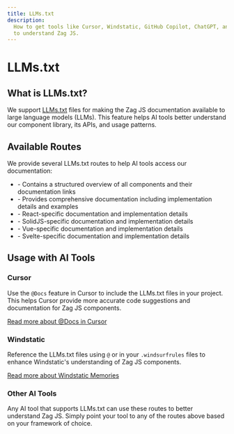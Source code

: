```yaml
---
title: LLMs.txt
description:
  How to get tools like Cursor, Windstatic, GitHub Copilot, ChatGPT, and Claude
  to understand Zag JS.
---
```


# LLMs.txt

## What is LLMs.txt?

We support [LLMs.txt](https://llmstxt.org/) files for making the Zag JS
documentation available to large language models (LLMs). This feature helps AI
tools better understand our component library, its APIs, and usage patterns.

## Available Routes

We provide several LLMs.txt routes to help AI tools access our documentation:

- <LLMsTxtLink href="/llms.txt" /> - Contains a structured overview of all
  components and their documentation links
- <LLMsTxtLink href="/llms-full.txt" /> - Provides comprehensive documentation
  including implementation details and examples
- <LLMsTxtLink href="/llms-react.txt" /> - React-specific documentation and
  implementation details
- <LLMsTxtLink href="/llms-solid.txt" /> - SolidJS-specific documentation and
  implementation details
- <LLMsTxtLink href="/llms-vue.txt" /> - Vue-specific documentation and
  implementation details
- <LLMsTxtLink href="/llms-svelte.txt" /> - Svelte-specific documentation and
  implementation details

## Usage with AI Tools

### Cursor

Use the `@Docs` feature in Cursor to include the LLMs.txt files in your project.
This helps Cursor provide more accurate code suggestions and documentation for
Zag JS components.

[Read more about @Docs in Cursor](https://docs.cursor.com/context/@-symbols/@-docs)

### Windstatic

Reference the LLMs.txt files using `@` or in your `.windsurfrules` files to
enhance Windstatic's understanding of Zag JS components.

[Read more about Windstatic Memories](https://docs.codeium.com/windsurf/memories#memories-and-rules)

### Other AI Tools

Any AI tool that supports LLMs.txt can use these routes to better understand Zag
JS. Simply point your tool to any of the routes above based on your framework of
choice.
